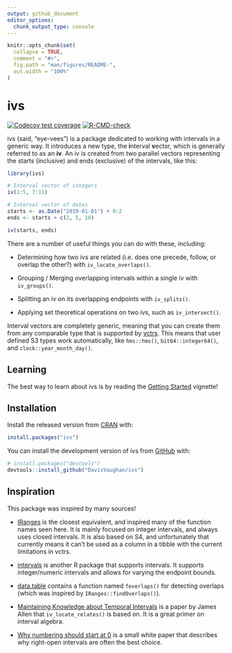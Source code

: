 ```yaml
---
output: github_document
editor_options: 
  chunk_output_type: console
---
```


<!-- README.md is generated from README.Rmd. Please edit that file -->

```r
knitr::opts_chunk$set(
  collapse = TRUE,
  comment = "#>",
  fig.path = "man/figures/README-",
  out.width = "100%"
)
```

# ivs

<!-- badges: start -->
[![Codecov test coverage](https://codecov.io/gh/DavisVaughan/ivs/branch/main/graph/badge.svg)](https://app.codecov.io/gh/DavisVaughan/ivs?branch=main)
[![R-CMD-check](https://github.com/DavisVaughan/ivs/actions/workflows/R-CMD-check.yaml/badge.svg)](https://github.com/DavisVaughan/ivs/actions/workflows/R-CMD-check.yaml)
<!-- badges: end -->

ivs (said, "eye-vees") is a package dedicated to working with intervals in a generic way. It introduces a new type, the **i**nterval **v**ector, which is generally referred to as an **iv**. An iv is created from two parallel vectors representing the starts (inclusive) and ends (exclusive) of the intervals, like this:

```r
library(ivs)

# Interval vector of integers
iv(1:5, 7:11)

# Interval vector of dates
starts <- as.Date("2019-01-01") + 0:2
ends <- starts + c(2, 5, 10)

iv(starts, ends)
```

There are a number of useful things you can do with these, including:

- Determining how two ivs are related (i.e. does one precede, follow, or overlap the other?) with `iv_locate_overlaps()`.

- Grouping / Merging overlapping intervals within a single iv with `iv_groups()`.

- Splitting an iv on its overlapping endpoints with `iv_splits()`.

- Applying set theoretical operations on two ivs, such as `iv_intersect()`.

Interval vectors are completely generic, meaning that you can create them from any comparable type that is supported by [vctrs](https://vctrs.r-lib.org). This means that user defined S3 types work automatically, like `hms::hms()`, `bit64::integer64()`, and `clock::year_month_day()`.

## Learning

The best way to learn about ivs is by reading the [Getting Started](https://davisvaughan.github.io/ivs/articles/ivs.html) vignette!

## Installation

Install the released version from [CRAN](https://CRAN.R-project.org) with:

``` r
install.packages("ivs")
```

You can install the development version of ivs from [GitHub](https://github.com/) with:

``` r
# install.packages("devtools")
devtools::install_github("DavisVaughan/ivs")
```

## Inspiration

This package was inspired by many sources!

- [IRanges](https://github.com/Bioconductor/IRanges) is the closest equivalent, and inspired many of the function names seen here. It is mainly focused on integer intervals, and always uses closed intervals. It is also based on S4, and unfortunately that currently means it can't be used as a column in a tibble with the current limitations in vctrs.

- [intervals](https://github.com/edzer/intervals) is another R package that supports intervals. It supports integer/numeric intervals and allows for varying the endpoint bounds.

- [data.table](https://github.com/Rdatatable/data.table) contains a function named `foverlaps()` for detecting overlaps (which was inspired by `IRanges::findOverlaps()`).

- [Maintaining Knowledge about Temporal Intervals](https://cse.unl.edu/~choueiry/Documents/Allen-CACM1983.pdf) is a paper by James Allen that `iv_locate_relates()` is based on. It is a great primer on interval algebra.

- [Why numbering should start at 0](https://www.cs.utexas.edu/users/EWD/transcriptions/EWD08xx/EWD831.html) is a small white paper that describes why right-open intervals are often the best choice.

